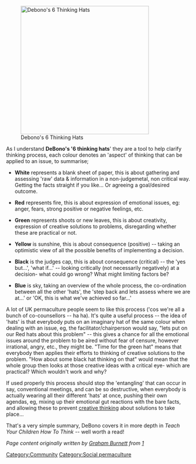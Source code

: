 [[Image:6 hatsgif.gif|thumb|350px|Debono's 6 Thinking Hats]]

As I understand '''DeBono's '6 thinking hats'''' they are a tool to help clarify thinking process, each colour denotes an 'aspect' of thinking that can be applied to an issue, to summarise;

* '''White''' represents a blank sheet of paper, this is about gathering and assessing 'raw' data & information in a non-judgemetal, non critical way. Getting the facts straight if you like... Or agreeing a goal/desired outcome.

* '''Red''' represents fire, this is about expression of emotional issues, eg: anger, fears, strong positive or negative feelings, etc.

* '''Green''' represents shoots or new leaves, this is about creativity, expression of creative solutions to problems, disregarding whether these are practical or not.

* '''Yellow''' is sunshine, this is about consequence (positive) -- taking an optimistic view of all the possible benefits of implementing a decision.

* '''Black''' is the judges cap, this is about consequence (critical) -- the 'yes but...', 'what if...' -- looking critically (not necessarily negatively) at a decision- what could go wrong? What might limiting factors be?

* '''Blue''' is sky, taking an overview of the whole process, the co-ordination between all the other 'hats', the 'step back and lets assess where we are at...' or 'OK, this is what we've achieved so far...'


A lot of UK permaculture people seem to like this process ('cos we're all a bunch of co-counsellors -- ha ha). It's quite a useful process -- the idea of 'hats' is that everybody puts on an imaginary hat of the same colour when dealing with an issue, eg, the facilitator/chairperson would say, "lets put on our Red hats about this problem" -- this gives a chance for all the emotional issues around the problem to be aired without fear of censure, however irrational, angry, etc., they might be. "Time for the green hat" means that everybody then applies their efforts to thinking of creative solutions to the problem. "How about some black hat thinking on that" would mean that the whole group then looks at those creative ideas with a critical eye- which are practical? Which wouldn't work and why?

If used properly this process should stop the 'entangling' that can occur in say, conventional meetings, and can be so destructive, when everybody is actually wearing all their different 'hats' at once, pushing their own agendas, eg, mixing up their emotional gut reactions with the bare facts, and allowing these to prevent [[creative thinking]] about solutions to take place...

That's a very simple summary, DeBono covers it in more depth in ''Teach Your Children How To Think'' -- well worth a read! 

''Page content originally written by [[Graham Burnett]] from [http://groups.google.co.uk/group/alt.permaculture/browse_thread/thread/9d4646701e129b7/49b7b2bf0a3b6db6?lnk=st&q=permaculture+mind+map&rnum=1#49b7b2bf0a3b6db6]''

[[Category:Community]]
[[Category:Social permaculture]]

{{attrib permawiki|DeBono's 6 Thinking Hats}}